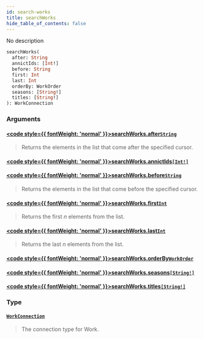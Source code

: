```yaml
---
id: search-works
title: searchWorks
hide_table_of_contents: false
---
```








No description

```graphql
searchWorks(
  after: String
  annictIds: [Int!]
  before: String
  first: Int
  last: Int
  orderBy: WorkOrder
  seasons: [String!]
  titles: [String!]
): WorkConnection
```


### Arguments

#### [<code style={{ fontWeight: 'normal' }}>searchWorks.<b>after</b></code>](#)<Bullet />[`String`](/docs/graphql-api/beta/reference/scalars/string) <Badge class="secondary" text="scalar"/>
> Returns the elements in the list that come after the specified cursor.
> 

#### [<code style={{ fontWeight: 'normal' }}>searchWorks.<b>annictIds</b></code>](#)<Bullet />[`[Int!]`](/docs/graphql-api/beta/reference/scalars/int) <Badge class="secondary" text="list"/> <Badge class="secondary" text="scalar"/>
> 
> 

#### [<code style={{ fontWeight: 'normal' }}>searchWorks.<b>before</b></code>](#)<Bullet />[`String`](/docs/graphql-api/beta/reference/scalars/string) <Badge class="secondary" text="scalar"/>
> Returns the elements in the list that come before the specified cursor.
> 

#### [<code style={{ fontWeight: 'normal' }}>searchWorks.<b>first</b></code>](#)<Bullet />[`Int`](/docs/graphql-api/beta/reference/scalars/int) <Badge class="secondary" text="scalar"/>
> Returns the first _n_ elements from the list.
> 

#### [<code style={{ fontWeight: 'normal' }}>searchWorks.<b>last</b></code>](#)<Bullet />[`Int`](/docs/graphql-api/beta/reference/scalars/int) <Badge class="secondary" text="scalar"/>
> Returns the last _n_ elements from the list.
> 

#### [<code style={{ fontWeight: 'normal' }}>searchWorks.<b>orderBy</b></code>](#)<Bullet />[`WorkOrder`](/docs/graphql-api/beta/reference/inputs/work-order) <Badge class="secondary" text="input"/>
> 
> 

#### [<code style={{ fontWeight: 'normal' }}>searchWorks.<b>seasons</b></code>](#)<Bullet />[`[String!]`](/docs/graphql-api/beta/reference/scalars/string) <Badge class="secondary" text="list"/> <Badge class="secondary" text="scalar"/>
> 
> 

#### [<code style={{ fontWeight: 'normal' }}>searchWorks.<b>titles</b></code>](#)<Bullet />[`[String!]`](/docs/graphql-api/beta/reference/scalars/string) <Badge class="secondary" text="list"/> <Badge class="secondary" text="scalar"/>
> 
> 

### Type

#### [`WorkConnection`](/docs/graphql-api/beta/reference/objects/work-connection) <Badge class="secondary" text="object"/>
> The connection type for Work.
> 





